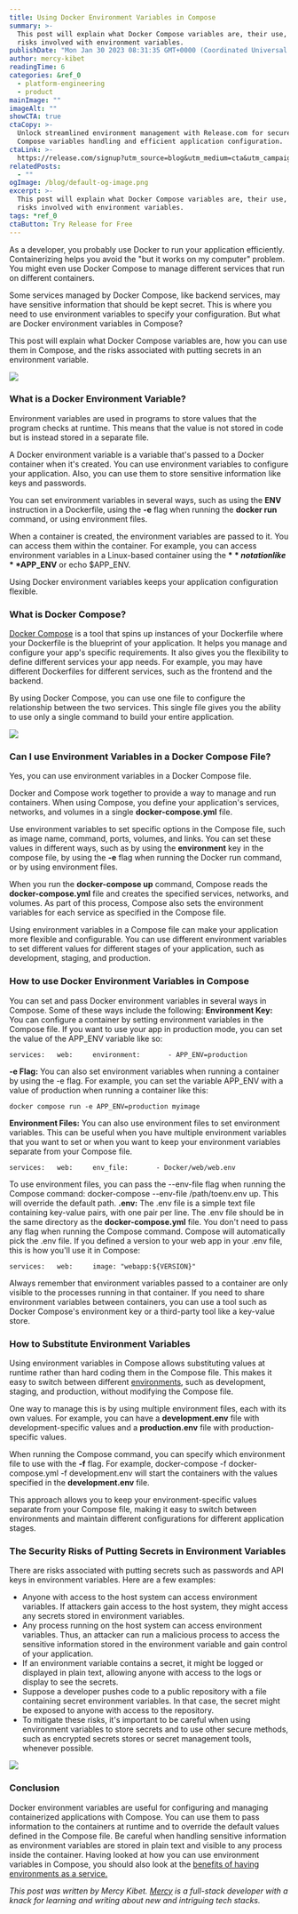 ```yaml
---
title: Using Docker Environment Variables in Compose
summary: >-
  This post will explain what Docker Compose variables are, their use, and the
  risks involved with environment variables.
publishDate: "Mon Jan 30 2023 08:31:35 GMT+0000 (Coordinated Universal Time)"
author: mercy-kibet
readingTime: 6
categories: &ref_0
  - platform-engineering
  - product
mainImage: ""
imageAlt: ""
showCTA: true
ctaCopy: >-
  Unlock streamlined environment management with Release.com for secure Docker
  Compose variables handling and efficient application configuration.
ctaLink: >-
  https://release.com/signup?utm_source=blog&utm_medium=cta&utm_campaign=blog-cta&utm_content=using-docker-environment-variables-in-compose
relatedPosts:
  - ""
ogImage: /blog/default-og-image.png
excerpt: >-
  This post will explain what Docker Compose variables are, their use, and the
  risks involved with environment variables.
tags: *ref_0
ctaButton: Try Release for Free
---
```


As a developer, you probably use Docker to run your application efficiently. Containerizing helps you avoid the "but it works on my computer" problem. You might even use Docker Compose to manage different services that run on different containers.

Some services managed by Docker Compose, like backend services, may have sensitive information that should be kept secret. This is where you need to use environment variables to specify your configuration. But what are Docker environment variables in Compose?

This post will explain what Docker Compose variables are, how you can use them in Compose, and the risks associated with putting secrets in an environment variable.

![](/blog-images/9c896058ea675ccb883dc3596b6c371d.png)

### What is a Docker Environment Variable?

Environment variables are used in programs to store values that the program checks at runtime. This means that the value is not stored in code but is instead stored in a separate file.

A Docker environment variable is a variable that's passed to a Docker container when it's created. You can use environment variables to configure your application. Also, you can use them to store sensitive information like keys and passwords.

You can set environment variables in several ways, such as using the **ENV** instruction in a Dockerfile, using the **\-e** flag when running the **docker run** command, or using environment files.

When a container is created, the environment variables are passed to it. You can access them within the container. For example, you can access environment variables in a Linux-based container using the **$** notation like **$APP_ENV** or echo $APP_ENV.

Using Docker environment variables keeps your application configuration flexible.

### What is Docker Compose?

[Docker Compose](https://docs.docker.com/compose/) is a tool that spins up instances of your Dockerfile where your Dockerfile is the blueprint of your application. It helps you manage and configure your app's specific requirements. It also gives you the flexibility to define different services your app needs. For example, you may have different Dockerfiles for different services, such as the frontend and the backend.

By using Docker Compose, you can use one file to configure the relationship between the two services. This single file gives you the ability to use only a single command to build your entire application.

![](/blog-images/9e2d3acac8f698700a5019ce789f41ca.png)

### Can I use Environment Variables in a Docker Compose File?

Yes, you can use environment variables in a Docker Compose file.

Docker and Compose work together to provide a way to manage and run containers. When using Compose, you define your application's services, networks, and volumes in a single **docker-compose.yml** file.

Use environment variables to set specific options in the Compose file, such as image name, command, ports, volumes, and links. You can set these values in different ways, such as by using the **environment** key in the compose file, by using the **\-e** flag when running the Docker run command, or by using environment files.

When you run the **docker-compose up** command, Compose reads the **docker-compose.yml** file and creates the specified services, networks, and volumes. As part of this process, Compose also sets the environment variables for each service as specified in the Compose file.

Using environment variables in a Compose file can make your application more flexible and configurable. You can use different environment variables to set different values for different stages of your application, such as development, staging, and production.

### How to use Docker Environment Variables in Compose

You can set and pass Docker environment variables in several ways in Compose. Some of these ways include the following:
**Environment Key:** You can configure a container by setting environment variables in the Compose file. If you want to use your app in production mode, you can set the value of the APP_ENV variable like so:

`services:   web:     environment:       - APP_ENV=production`

**\-e Flag:** You can also set environment variables when running a container by using the -e flag. For example, you can set the variable APP_ENV with a value of production when running a container like this:

`docker compose run -e APP_ENV=production myimage`

**Environment Files:** You can also use environment files to set environment variables. This can be useful when you have multiple environment variables that you want to set or when you want to keep your environment variables separate from your Compose file.

`services:   web:     env_file:       - Docker/web/web.env`

To use environment files, you can pass the --env-file flag when running the Compose command: docker-compose --env-file /path/toenv.env up. This will override the default path.
**.env:** The .env file is a simple text file containing key-value pairs, with one pair per line. The .env file should be in the same directory as the **docker-compose.yml** file. You don't need to pass any flag when running the Compose command. Compose will automatically pick the .env file. If you defined a version to your web app in your .env file, this is how you'll use it in Compose:

`services:   web:     image: "webapp:${VERSION}"`

Always remember that environment variables passed to a container are only visible to the processes running in that container. If you need to share environment variables between containers, you can use a tool such as Docker Compose's environment key or a third-party tool like a key-value store.

### How to Substitute Environment Variables

Using environment variables in Compose allows substituting values at runtime rather than hard coding them in the Compose file. This makes it easy to switch between different [environments](https://release.com/blog/environments-as-a-service-eaas-top-3-benefits), such as development, staging, and production, without modifying the Compose file.

One way to manage this is by using multiple environment files, each with its own values. For example, you can have a **development.env** file with development-specific values and a **production.env** file with production-specific values.

When running the Compose command, you can specify which environment file to use with the **\-f** flag. For example, docker-compose -f docker-compose.yml -f development.env will start the containers with the values specified in the **development.env** file.

This approach allows you to keep your environment-specific values separate from your Compose file, making it easy to switch between environments and maintain different configurations for different application stages.

### The Security Risks of Putting Secrets in Environment Variables

There are risks associated with putting secrets such as passwords and API keys in environment variables. Here are a few examples:

- Anyone with access to the host system can access environment variables. If attackers gain access to the host system, they might access any secrets stored in environment variables.
- Any process running on the host system can access environment variables. Thus, an attacker can run a malicious process to access the sensitive information stored in the environment variable and gain control of your application.
- If an environment variable contains a secret, it might be logged or displayed in plain text, allowing anyone with access to the logs or display to see the secrets.
- Suppose a developer pushes code to a public repository with a file containing secret environment variables. In that case, the secret might be exposed to anyone with access to the repository.
- To mitigate these risks, it's important to be careful when using environment variables to store secrets and to use other secure methods, such as encrypted secrets stores or secret management tools, whenever possible.

![](/blog-images/905a0239a88ecb381cd171d5404bd2e5.png)

### Conclusion

Docker environment variables are useful for configuring and managing containerized applications with Compose. You can use them to pass information to the containers at runtime and to override the default values defined in the Compose file. Be careful when handling sensitive information as environment variables are stored in plain text and visible to any process inside the container. Having looked at how you can use environment variables in Compose, you should also look at the [benefits of having environments as a service.](https://release.com/blog/environments-as-a-service-eaas-top-3-benefits)

_This post was written by Mercy Kibet._ [_Mercy_](https://hashnode.com/@eiMJay) _is a full-stack developer with a knack for learning and writing about new and intriguing tech stacks._
